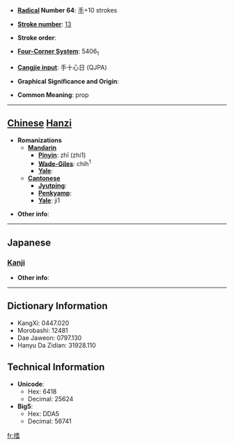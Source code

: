 * '''[[Wiktionary:Chinese radical index| Radical]] Number 64''': [[Wiktionary:Chinese radical index 手|手]]+10 strokes

* '''[[Wiktionary:Chinese total strokes index|Stroke number]]''': [[Wiktionary:Chinese total strokes index 13|13]]

* '''Stroke order''': 

* '''[[Wiktionary:Chinese four corner index|Four-Corner System]]''': 5406<sub>1</sub>

* '''[[Wiktionary:Chinese Cangjie index|Cangjie input]]''': 手十心日 (QJPA)

* '''Graphical Significance and Origin''': 

* '''Common Meaning''': prop

----

== [[Chinese]] [[Hanzi]] ==

* '''Romanizations'''
** '''[[Mandarin]]'''
*** '''[[Pinyin]]''': zhī (zhi1)
*** '''[[Wade-Giles]]''': chih<sup>1</sup>
*** '''[[Yale]]''': 
** '''[[Cantonese]]'''
*** '''[[Jyutping]]''':
*** '''[[Penkyamp]]''': 
*** '''[[Yale]]''': ji1

* '''Other info''': 

----

==Japanese==
===[[Kanji]]===
{{kanji|on readings=[[し]] (shi)|kun readings=[[ささえる]] (sasaeru)}}

* '''Other info''':  

----

== Dictionary Information ==

* KangXi: 0447.020
* Morobashi: 12481
* Dae Jaweon: 0797.130
* Hanyu Da Zidian: 31928.110

== Technical Information ==

* '''Unicode''':
** Hex: 6418
** Decimal: 25624
* '''Big5''':
** Hex: DDA5
** Decimal: 56741

[[fr:搘]]